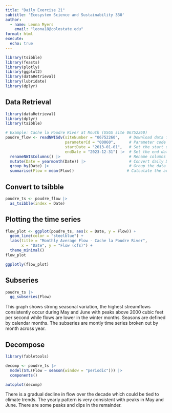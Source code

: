 ```yaml
---
title: "Daily Exercise 21"
subtitle: 'Ecosystem Science and Sustainability 330'
author:
  - name: Leona Myers
    email: "leona18@colostate.edu"
format: html
execute:
  echo: true
---
```

```r
library(tsibble)
library(feasts)
library(plotly)
library(ggplot2)
library(dataRetrieval)
library(lubridate)
library(dplyr)
```
## Data Retrieval 
```r
library(dataRetrieval)
library(dplyr)
library(tsibble)

# Example: Cache la Poudre River at Mouth (USGS site 06752260)
poudre_flow <- readNWISdv(siteNumber = "06752260",    # Download data from USGS for site 06752260
                          parameterCd = "00060",      # Parameter code 00060 = discharge in cfs)
                          startDate = "2013-01-01",   # Set the start date
                          endDate = "2023-12-31") |>  # Set the end date
  renameNWISColumns() |>                              # Rename columns to standard names (e.g., "Flow", "Date")
  mutate(Date = yearmonth(Date)) |>                   # Convert daily Date values into a year-month format (e.g., "2023 Jan")
  group_by(Date) |>                                   # Group the data by the new monthly Date
  summarise(Flow = mean(Flow))                       # Calculate the average daily flow for each month
```

## Convert to tsibble
```r
poudre_ts <- poudre_flow |>
  as_tsibble(index = Date)
```

## Plotting the time series
```r
flow_plot <- ggplot(poudre_ts, aes(x = Date, y = Flow)) +
  geom_line(color = "steelblue") +
  labs(title = "Monthly Average Flow - Cache la Poudre River",
       x = "Date", y = "Flow (cfs)") +
  theme_minimal()
flow_plot

```

```r
ggplotly(flow_plot)
```

## Subseries
```r
poudre_ts |>
  gg_subseries(Flow)
```
This graph shows strong seasonal variation, the highest streamflows consistently occur during May and June with peaks above 2000 cubic feet per second while flows are lower in the winter months. Seasons are defined by calendar months. The subseries are montly time series broken out by month across year.

## Decompose
```r
library(fabletools) 

decomp <- poudre_ts |>
  model(STL(Flow ~ season(window = "periodic"))) |>
  components()

autoplot(decomp)

```
There is a gradual decline in flow over the decade which could be tied to climate trends. The yearly pattern is very consistent with peaks in May and June. There are some peaks and dips in the remainder. 
